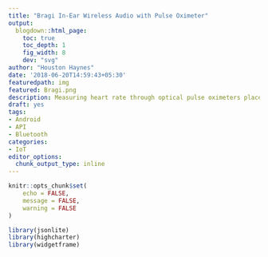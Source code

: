 ```yaml
---
title: "Bragi In-Ear Wireless Audio with Pulse Oximeter"
output:
  blogdown::html_page:
    toc: true
    toc_depth: 1
    fig_width: 8
    dev: "svg"
author: "Houston Haynes"
date: '2018-06-20T14:59:43+05:30'
featuredpath: img
featured: Bragi.png
description: Measuring heart rate through optical pulse oximeters placed in the ear canal
draft: yes
tags:
- Android
- API
- Bluetooth
categories: 
- IoT
editor_options: 
  chunk_output_type: inline
---
```

```r
knitr::opts_chunk$set(
	echo = FALSE,
	message = FALSE,
	warning = FALSE
)

library(jsonlite)
library(highcharter)
library(widgetframe)
```

